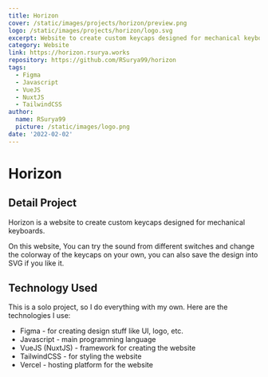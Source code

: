 ```yaml
---
title: Horizon
cover: /static/images/projects/horizon/preview.png
logo: /static/images/projects/horizon/logo.svg
excerpt: Website to create custom keycaps designed for mechanical keyboards.
category: Website
link: https://horizon.rsurya.works
repository: https://github.com/RSurya99/horizon
tags:
  - Figma
  - Javascript
  - VueJS
  - NuxtJS
  - TailwindCSS
author:
  name: RSurya99
  picture: /static/images/logo.png
date: '2022-02-02'
---
```


# Horizon

## Detail Project

Horizon is a website to create custom keycaps designed for mechanical keyboards.

On this website, You can try the sound from different switches and change the colorway of the keycaps on your own, you can also save the design into SVG if you like it.

## Technology Used

This is a solo project, so I do everything with my own. Here are the technologies I use:

- Figma - for creating design stuff like UI, logo, etc.
- Javascript - main programming language
- VueJS (NuxtJS) - framework for creating the website
- TailwindCSS - for styling the website
- Vercel - hosting platform for the website